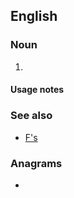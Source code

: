{{also|fs|Fs|FS|fS|F's|␜}}
==English==

===Noun===
{{head|en|noun plural form}}

# {{plural of|f|lang=en}}

====Usage notes====
{{U:en:plurals of letters}}

===See also===
* [[F's]]

===Anagrams===
* {{anagrams|en|S. F.|S.F.|SF|Sf|s-f|sf}}